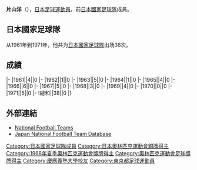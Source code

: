 {{Infobox football biography
|name=片山洋
|image=
|fullname=片山洋
|birth_date={{Birth date and age|1940|5|28}}
|cityofbirth=[[東京|東京]]
|countryofbirth=[[日本|日本]]
|height=1.70 m
|position=[[後衛_(足球)|後衛]]
|currentclub=
|years=1963-1972
|clubs=[[浦和紅鑽|三菱重工]]
|caps(goals)=
|nationalyears=1961-1971
|nationalteam=[[日本國家足球隊|日本]]
|nationalcaps(goals)=38 (0)
}}
'''片山洋'''（{{Bd|1940年|5月28日||}}），[[日本|日本]][[足球|足球]][[運動員|運動員]]，前[[日本國家足球隊|日本國家足球隊]]成員。

==日本國家足球隊==
从1961年到1971年，他共为[[日本國家足球隊|日本國家足球隊]]出场38次。

==成績==
{{Football player national team statistics|JPN}}
|-
|1961||4||0
|-
|1962||1||0
|-
|1963||5||0
|-
|1964||1||0
|-
|1965||4||0
|-
|1966||6||0
|-
|1967||5||0
|-
|1968||3||0
|-
|1969||4||0
|-
|1970||0||0
|-
|1971||5||0
|-
!總和||38||0
|}

==外部連結==
{{Reflist}}
*[http://www.national-football-teams.com/v2/player.php?id=21608 National Football Teams]
*[https://web.archive.org/web/20160319072906/http://www.japannationalfootballteam.com/en/players/katayama_hiroshi.html Japan National Football Team Database]

{{1964年奥运会男子足球日本参赛名单}}
{{1968年奥运会男子足球日本参赛名单}}
{{Japan-sport-bio-stub}}
{{Soccer-player-stub}}
{{DEFAULTSORT:Katayama, Hiroshi}}
[[Category:日本國家足球隊成員|Category:日本國家足球隊成員]]
[[Category:日本奧林匹克運動會銅牌得主|Category:日本奧林匹克運動會銅牌得主]]
[[Category:1968年夏季奧林匹克運動會獎牌得主|Category:1968年夏季奧林匹克運動會獎牌得主]]
[[Category:奧林匹克運動會足球獎牌得主|Category:奧林匹克運動會足球獎牌得主]]
[[Category:慶應義塾大學校友|Category:慶應義塾大學校友]]
[[Category:東京都足球運動員|Category:東京都足球運動員]]